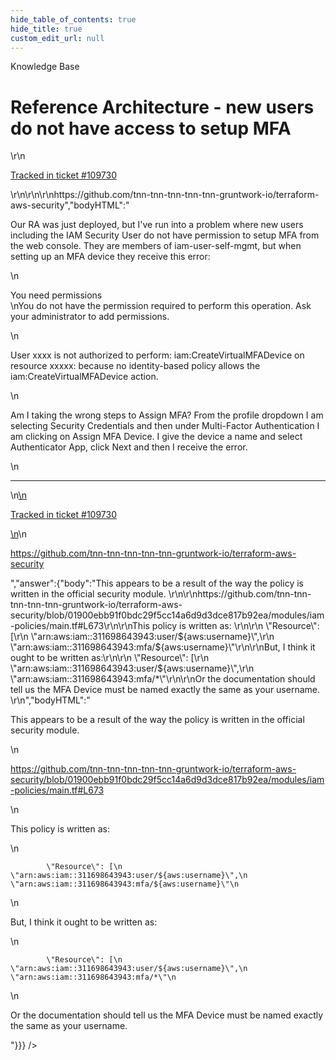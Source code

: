 ```yaml
---
hide_table_of_contents: true
hide_title: true
custom_edit_url: null
---
```



<head>
  <link rel="canonical" href="https://github.com/tnn-tnn-tnn-tnn-tnn-gruntwork-io/knowledge-base/discussions/619" />
</head>

<CenterLayout>
<span className="searchCategory">Knowledge Base</span>
<h1>Reference Architecture - new users do not have access to setup MFA</h1>
<GitHub discussion={{"id":"D_kwDOF8slf84ARy9T","number":619,"author":{"login":"drafie"},"title":"Reference Architecture - new users do not have access to setup MFA","body":"\r\nOur RA was just deployed, but I've run into a problem where new users including the IAM Security User do not have permission to setup MFA from the web console.   They are members of iam-user-self-mgmt, but when setting up an MFA device they receive this error: \r\n\r\nYou need permissions\r\nYou do not have the permission required to perform this operation. Ask your administrator to add permissions.\r\n\r\nUser xxxx is not authorized to perform: iam:CreateVirtualMFADevice on resource xxxxx: because no identity-based policy allows the iam:CreateVirtualMFADevice action.\r\n\r\nAm I taking the wrong steps to Assign MFA?  From the profile dropdown I am selecting Security Credentials and then under Multi-Factor Authentication I am clicking on Assign MFA Device.   I give the device a name and select Authenticator App, click Next and then I receive the error. \r\n\r\n\r\n---\r\n\r\n<ins datetime=\"2022-12-15T04:22:53Z\">\r\n  <p><a href=\"https://support.gruntwork.io/hc/requests/109730\">Tracked in ticket #109730</a></p>\r\n</ins>\r\n\r\nhttps://github.com/tnn-tnn-tnn-tnn-tnn-gruntwork-io/terraform-aws-security","bodyHTML":"<p dir=\"auto\">Our RA was just deployed, but I've run into a problem where new users including the IAM Security User do not have permission to setup MFA from the web console.   They are members of iam-user-self-mgmt, but when setting up an MFA device they receive this error:</p>\n<p dir=\"auto\">You need permissions<br>\nYou do not have the permission required to perform this operation. Ask your administrator to add permissions.</p>\n<p dir=\"auto\">User xxxx is not authorized to perform: iam:CreateVirtualMFADevice on resource xxxxx: because no identity-based policy allows the iam:CreateVirtualMFADevice action.</p>\n<p dir=\"auto\">Am I taking the wrong steps to Assign MFA?  From the profile dropdown I am selecting Security Credentials and then under Multi-Factor Authentication I am clicking on Assign MFA Device.   I give the device a name and select Authenticator App, click Next and then I receive the error.</p>\n<hr>\n<ins datetime=\"2022-12-15T04:22:53Z\">\n  <p dir=\"auto\"><a href=\"https://support.gruntwork.io/hc/requests/109730\" rel=\"nofollow\">Tracked in ticket #109730</a></p>\n</ins>\n<p dir=\"auto\"><a href=\"https://github.com/tnn-tnn-tnn-tnn-tnn-gruntwork-io/terraform-aws-security\">https://github.com/tnn-tnn-tnn-tnn-tnn-gruntwork-io/terraform-aws-security</a></p>","answer":{"body":"This appears to be a result of the way the policy is written in the official security module. \r\n\r\nhttps://github.com/tnn-tnn-tnn-tnn-tnn-gruntwork-io/terraform-aws-security/blob/01900ebb91f0bdc29f5cc14a6d9d3dce817b92ea/modules/iam-policies/main.tf#L673\r\n\r\nThis policy is written as: \r\n\r\n            \"Resource\": [\r\n                \"arn:aws:iam::311698643943:user/${aws:username}\",\r\n                \"arn:aws:iam::311698643943:mfa/${aws:username}\"\r\n\r\nBut, I think it ought to be written as:\r\n\r\n            \"Resource\": [\r\n                \"arn:aws:iam::311698643943:user/${aws:username}\",\r\n                \"arn:aws:iam::311698643943:mfa/*\"\r\n\r\nOr the documentation should tell us the MFA Device must be named exactly the same as your username.  \r\n","bodyHTML":"<p dir=\"auto\">This appears to be a result of the way the policy is written in the official security module.</p>\n<p dir=\"auto\"><a href=\"https://github.com/tnn-tnn-tnn-tnn-tnn-gruntwork-io/terraform-aws-security/blob/01900ebb91f0bdc29f5cc14a6d9d3dce817b92ea/modules/iam-policies/main.tf#L673\">https://github.com/tnn-tnn-tnn-tnn-tnn-gruntwork-io/terraform-aws-security/blob/01900ebb91f0bdc29f5cc14a6d9d3dce817b92ea/modules/iam-policies/main.tf#L673</a></p>\n<p dir=\"auto\">This policy is written as:</p>\n<div class=\"snippet-clipboard-content notranslate position-relative overflow-auto\" data-snippet-clipboard-copy-content=\"        &quot;Resource&quot;: [\n            &quot;arn:aws:iam::311698643943:user/${aws:username}&quot;,\n            &quot;arn:aws:iam::311698643943:mfa/${aws:username}&quot;\"><pre class=\"notranslate\"><code class=\"notranslate\">        \"Resource\": [\n            \"arn:aws:iam::311698643943:user/${aws:username}\",\n            \"arn:aws:iam::311698643943:mfa/${aws:username}\"\n</code></pre></div>\n<p dir=\"auto\">But, I think it ought to be written as:</p>\n<div class=\"snippet-clipboard-content notranslate position-relative overflow-auto\" data-snippet-clipboard-copy-content=\"        &quot;Resource&quot;: [\n            &quot;arn:aws:iam::311698643943:user/${aws:username}&quot;,\n            &quot;arn:aws:iam::311698643943:mfa/*&quot;\"><pre class=\"notranslate\"><code class=\"notranslate\">        \"Resource\": [\n            \"arn:aws:iam::311698643943:user/${aws:username}\",\n            \"arn:aws:iam::311698643943:mfa/*\"\n</code></pre></div>\n<p dir=\"auto\">Or the documentation should tell us the MFA Device must be named exactly the same as your username.</p>"}}} />

</CenterLayout>
  

<!-- ##DOCS-SOURCER-START
{
  "sourcePlugin": "github-discussions",
  "hash": "dc71ea3d37728194f34ed72553e3d5e9"
}
##DOCS-SOURCER-END -->
